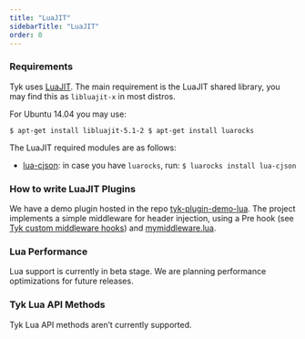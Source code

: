 ```yaml
---
title: "LuaJIT"
sidebarTitle: "LuaJIT"
order: 0
---
```


### Requirements

Tyk uses [LuaJIT](http://luajit.org/). The main requirement is the LuaJIT shared library, you may find this as `libluajit-x` in most distros.

For Ubuntu 14.04 you may use:

`$ apt-get install libluajit-5.1-2
$ apt-get install luarocks`

The LuaJIT required modules are as follows:

*   [lua-cjson](https://github.com/mpx/lua-cjson): in case you have `luarocks`, run: `$ luarocks install lua-cjson`

### How to write LuaJIT Plugins

We have a demo plugin hosted in the repo [tyk-plugin-demo-lua](https://github.com/TykTechnologies/tyk-plugin-demo-lua). The project implements a simple middleware for header injection, using a Pre hook (see [Tyk custom middleware hooks](/5.5/plugins/supported-languages/javascript-middleware/middleware-scripting-guide)) and [mymiddleware.lua](https://github.com/TykTechnologies/tyk-plugin-demo-lua/blob/master/mymiddleware.lua).
### Lua Performance
Lua support is currently in beta stage. We are planning performance optimizations for future releases.
### Tyk Lua API Methods
Tyk Lua API methods aren’t currently supported.
